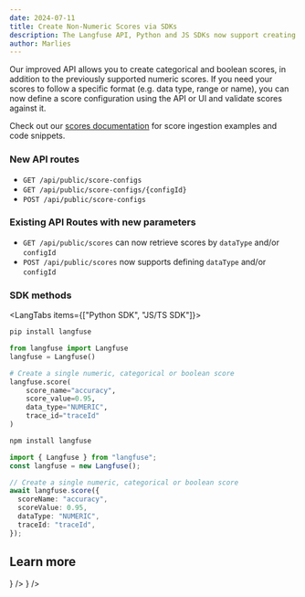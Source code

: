 ```yaml
---
date: 2024-07-11
title: Create Non-Numeric Scores via SDKs
description: The Langfuse API, Python and JS SDKs now support creating categorical, boolean and numeric scores.
author: Marlies
---
```



<ChangelogHeader />

Our improved API allows you to create categorical and boolean scores, in addition to the previously supported numeric scores. If you need your scores to follow a specific format (e.g. data type, range or name), you can now define a score configuration using the API or UI and validate scores against it.

Check out our [scores documentation](/docs/evaluation/features/evaluation-methods/custom-scores) for score ingestion examples and code snippets.

### New API routes

- `GET /api/public/score-configs`
- `GET /api/public/score-configs/{configId}`
- `POST /api/public/score-configs`

### Existing API Routes with new parameters

- `GET /api/public/scores` can now retrieve scores by `dataType` and/or `configId`
- `POST /api/public/scores` now supports defining `dataType` and/or `configId`

### SDK methods

<LangTabs items={["Python SDK", "JS/TS SDK"]}>
<Tab>

```bash
pip install langfuse
```

```python
from langfuse import Langfuse
langfuse = Langfuse()

# Create a single numeric, categorical or boolean score
langfuse.score(
    score_name="accuracy",
    score_value=0.95,
    data_type="NUMERIC",
    trace_id="traceId"
)
```

</Tab>
<Tab>

```bash
npm install langfuse
```

```ts
import { Langfuse } from "langfuse";
const langfuse = new Langfuse();

// Create a single numeric, categorical or boolean score
await langfuse.score({
  scoreName: "accuracy",
  scoreValue: 0.95,
  dataType: "NUMERIC",
  traceId: "traceId",
});
```

</Tab>
</LangTabs>

## Learn more

<Cards num={3}>
  <Card title="Score Docs" href="/docs/evaluation/features/evaluation-methods/custom-scores" icon={<BookOpen />} />
  <Card
    title="API Reference"
    href="https://api.reference.langfuse.com"
    icon={<BookOpen />}
  />
</Cards>
